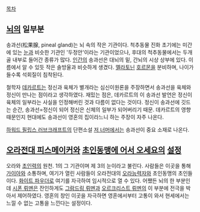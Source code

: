 [[목차]]

== [[뇌]]의 일부분 ==
송과선(松果腺, pineal gland)는 뇌 속의 작은 기관이다. 척추동물 진화 초기에는 미간에 있는 [[눈]]과 비슷한 기관인 '두정안'이라는 기관이었으나, 후대의 척추동물에서는 두개골 내부로 들어간 종류가 많다. [[인간]]의 송과선은 대뇌의 밑, 간뇌의 시상 상부에 있다. 이름에서 알 수 있듯 작은 솔방울과 비슷하게 생겼다. [[멜라토닌]] [[호르몬]]을 분비하며, 나이가 들수록 석회질이 침착된다.

철학자 [[데카르트]]는 정신과 육체가 별개라는 심신이원론을 주장하면서 송과선을 육체와 정신이 만나는 점이라고 생각하였다. 재밌는 점은, 데카르트의 이 송과선 발언은 정신이 육체의 일부라는 사실을 인정해버린 것과 다름이 없다는 것이다. 정신이 송과선에 깃드는 순간, 송과선=정신이 되어 정신은 신체의 일부가 되어버리기 때문.
데카르트의 영향 때문인지 현대에도 송과선이 영혼의 집이라느니 하는 주장이 자주 나온다.

[[하워드 필립스 러브크래프트]]의 단편소설 [[저 너머에서]]는 송과선이 중요 소재로 나온다.

== [[오라전대 피스메이커]]와 [[초인동맹에 어서 오세요]]의 [[설정]] ==
오라와 [[초인력]]의 원천. 1의 그 기관이며 제 3의 눈이라고 불린다.
사람들은 이곳을 통해 [[가이아]]와 소통하며, 여기가 열린 사람들이 오라전대의 [[오라능력자]]와 초인동맹의 초인들이다. [[화이트 파우더]]로 여기를 자극하여 임시적으로 열 수 있다. 
어쨌든 뇌의 한 부분인데 [[시폰 뤼멘]]은 잔인하게도 [[그람드링 뤼멘]]과 [[오르크리스트 뤼멘]]의 이 부분에 전극을 박아서 제어하였다. 영혼의 창인 이곳을 자극하면 영혼에서부터 고통이 와서 현세에서는 느낄 수 없는 고통을 느낀다는 설정이다.
